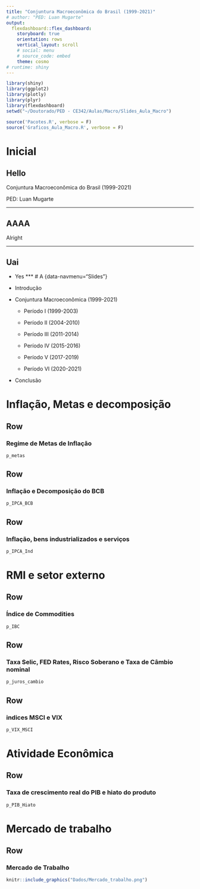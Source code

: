 ```yaml
---
title: "Conjuntura Macroeconômica do Brasil (1999-2021)"
# author: "PED: Luan Mugarte"
output: 
  flexdashboard::flex_dashboard:
    storyboard: true
    orientation: rows
    vertical_layout: scroll
    # social: menu
    # source_code: embed
    theme: cosmo
# runtime: shiny
---
```


```r
library(shiny)
library(ggplot2)
library(plotly)
library(plyr)
library(flexdashboard)
setwd("~/Doutorado/PED - CE342/Aulas/Macro/Slides_Aula_Macro")

source('Pacotes.R', verbose = F)
source('Graficos_Aula_Macro.R', verbose = F)
```

<!----------------------------------------------------------------------------->
<!----------------                                      ----------------------->
<!----------------                SLIDES                ----------------------->
<!----------------                                      ----------------------->
<!----------------------------------------------------------------------------->

<!-- Page 2 {data-navmenu="Menu A"} -->
<!-- =====================================   -->


<!-- Page 3 {data-navmenu="Menu A"} -->
<!-- ===================================== -->


<!-- Page 4 {data-navmenu="Menu A"} -->
<!-- =====================================   -->
<!-- Page 1 {data-navmenu="Slides"} -->
<!-- ===================================== -->

Inicial {data-navmenu="Slides"}
=====================================================================

## Hello 

Conjuntura Macroeconômica do Brasil (1999-2021)

PED: Luan Mugarte

<!-- Sidebar {.sidebar} -->
<!-- ====================================================================== -->
***

AAAA {.tabset}
----------------------------------------------------------------------

Alright

***
Uai
-------

- Yes
***
# A  {data-navmenu="Slides"}

- Introdução

- Conjuntura Macroeconômica (1999-2021)

  - Período I (1999-2003)

  - Período II (2004-2010)

  - Período III (2011-2014)

  - Período IV (2015-2016)

  - Período V (2017-2019)

  - Período VI (2020-2021)
  
- Conclusão



<!----------------------------------------------------------------------------->
<!----------------                                      ----------------------->
<!----------------                GŔAFICOS              ----------------------->
<!----------------                                      ----------------------->
<!----------------------------------------------------------------------------->

Inflação, Metas e decomposição {data-navmenu="Gráficos e tabela"}
=======================================================================

Row
-----------------------------------------------------------------------

### Regime de Metas de Inflação
```r
p_metas

```

Row
-----------------------------------------------------------------------

### Inflação e Decomposição do BCB

```r
p_IPCA_BCB
```

Row
-----------------------------------------------------------------------

### Inflação, bens industrializados e serviços

```r
p_IPCA_Ind
```


RMI e setor externo {data-navmenu="Gráficos e tabela"}
=======================================================================

Row
-----------------------------------------------------------------------

### Índice de Commodities

```r
p_IBC
```

Row
-----------------------------------------------------------------------
### Taxa Selic, FED Rates, Risco Soberano e Taxa de Câmbio nominal

```r
p_juros_cambio
```

Row
-----------------------------------------------------------------------
### indices MSCI e VIX

```r
p_VIX_MSCI
```

Atividade Econômica {data-navmenu="Gráficos e tabela"}
=======================================================================

Row
-----------------------------------------------------------------------

### Taxa de crescimento real do PIB e hiato do produto

```r
p_PIB_Hiato
```

Mercado de trabalho {data-navmenu="Gráficos e tabela"}
=======================================================================

Row
-----------------------------------------------------------------------
### Mercado de Trabalho

```r
knitr::include_graphics("Dados/Mercado_trabalho.png")
```
